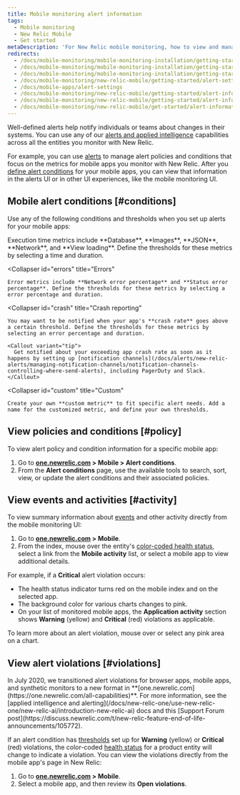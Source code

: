 ```yaml
---
title: Mobile monitoring alert information
tags:
  - Mobile monitoring
  - New Relic Mobile
  - Get started
metaDescription: 'For New Relic mobile monitoring, how to view and manage alert policies, conditions, violations, and other activity and events.'
redirects:
  - /docs/mobile-monitoring/mobile-monitoring-installation/getting-started/view-mobile-apps-alert-policies-conditions
  - /docs/mobile-monitoring/mobile-monitoring-installation/getting-started/view-mobile-apps-alert-information
  - /docs/mobile-monitoring/mobile-monitoring-installation/getting-started/alert-information-mobile
  - /docs/mobile-monitoring/new-relic-mobile/getting-started/alert-settings-mobile-apps
  - /docs/mobile-apps/alert-settings
  - /docs/mobile-monitoring/new-relic-mobile/getting-started/alert-information-mobile
  - /docs/mobile-monitoring/new-relic-mobile/getting-started/alert-information-new-relic-mobile
  - /docs/mobile-monitoring/new-relic-mobile/get-started/alert-information-new-relic-mobile
---
```


Well-defined alerts help notify individuals or teams about changes in their systems. You can use any of our [alerts and applied intelligence](/docs/alerts-applied-intelligence) capabilities across all the entities you monitor with New Relic.

For example, you can use [alerts](/docs/alerts-applied-intelligence/new-relic-alerts/get-started/introduction-alerts) to manage alert policies and conditions that focus on the metrics for mobile apps you monitor with New Relic. After you [define alert conditions](/docs/alerts-applied-intelligence/new-relic-alerts/alert-conditions/create-alert-conditions) for your mobile apps, you can view that information in the alerts UI or in other UI experiences, like the mobile monitoring UI.

## Mobile alert conditions [#conditions]

Use any of the following conditions and thresholds when you set up alerts for your mobile apps:

<CollapserGroup>
  <Collapser
    id="execution"
    title="Execution time"
  >
    Execution time metrics include **Database**, **Images**, **JSON**, **Network**, and **View loading**. Define the thresholds for these metrics by selecting a time and duration.
  </Collapser>

  <Collapser
    id="errors"
    title="Errors"
  >
    Error metrics include **Network error percentage** and **Status error percentage**. Define the thresholds for these metrics by selecting a error percentage and duration.
  </Collapser>

  <Collapser
    id="crash"
    title="Crash reporting"
  >
    You may want to be notified when your app's **crash rate** goes above a certain threshold. Define the thresholds for these metrics by selecting an error percentage and duration.

    <Callout variant="tip">
      Get notified about your exceeding app crash rate as soon as it happens by setting up [notification channels](/docs/alerts/new-relic-alerts/managing-notification-channels/notification-channels-controlling-where-send-alerts), including PagerDuty and Slack.
    </Callout>
  </Collapser>

  <Collapser
    id="custom"
    title="Custom"
  >
    Create your own **custom metric** to fit specific alert needs. Add a name for the customized metric, and define your own thresholds.
  </Collapser>
</CollapserGroup>

## View policies and conditions [#policy]

To view alert policy and condition information for a specific mobile app:

1. Go to **[one.newrelic.com](https://one.newrelic.com/all-capabilities) > Mobile > Alert conditions**.
2. From the **Alert conditions** page, use the available tools to search, sort, view, or update the alert conditions and their associated policies.

## View events and activities [#activity]

To view summary information about [events](/docs/alerts/new-relic-alerts-beta/getting-started/alerts-glossary#event) and other activity directly from the mobile monitoring UI:

1. Go to **[one.newrelic.com](https://one.newrelic.com/all-capabilities) > Mobile**.
2. From the index, mouse over the entity's [color-coded health status](/docs/alerts/new-relic-alerts-beta/getting-started/alerts-glossary#health-status), select a link from the **Mobile activity** list, or select a mobile app to view additional details.

For example, if a **Critical** alert violation occurs:

* The health status indicator turns red on the mobile index and on the selected app.
* The background color for various charts changes to pink.
* On your list of monitored mobile apps, the **Application activity** section shows **Warning** (yellow) and **Critical** (red) violations as applicable.

To learn more about an alert violation, mouse over or select any pink area on a chart.

## View alert violations [#violations]

<Callout variant="important">
  In July 2020, we transitioned alert violations for browser apps, mobile apps, and synthetic monitors to a new format in **[one.newrelic.com](https://one.newrelic.com/all-capabilities)**. For more information, see the [applied intelligence and alerting](/docs/new-relic-one/use-new-relic-one/new-relic-ai/introduction-new-relic-ai) docs and this [Support Forum post](https://discuss.newrelic.com/t/new-relic-feature-end-of-life-announcements/105772).
</Callout>

If an alert condition has [thresholds](/docs/alerts/new-relic-alerts-beta/getting-started/alerts-glossary#alert-threshold) set up for **Warning** (yellow) or **Critical** (red) violations, the color-coded [health status](/docs/alerts/new-relic-alerts-beta/getting-started/alerts-glossary#health-status) for a product entity will change to indicate a violation. You can view the violations directly from the mobile app's page in New Relic:

1. Go to **[one.newrelic.com](https://one.newrelic.com/all-capabilities) > Mobile**.
2. Select a mobile app, and then review its **Open violations**.
